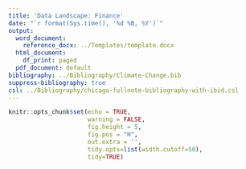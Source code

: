 ```yaml
---
title: 'Data Landscape: Finance'
date: "`r format(Sys.time(), '%d %B, %Y')`"
output:
  word_document:
    reference_docx: ../Templates/template.docx
  html_document:
    df_print: paged
  pdf_document: default
bibliography: ../Bibliography/Climate-Change.bib
suppress-bibliography: true
csl: ../Bibliography/chicago-fullnote-bibliography-with-ibid.csl
---
```



```r
knitr::opts_chunk$set(echo = TRUE, 
                      warning = FALSE, 
                      fig.height = 5, 
                      fig.pos = "H", 
                      out.extra = '',
                      tidy.opts=list(width.cutoff=50), 
                      tidy=TRUE)

```


